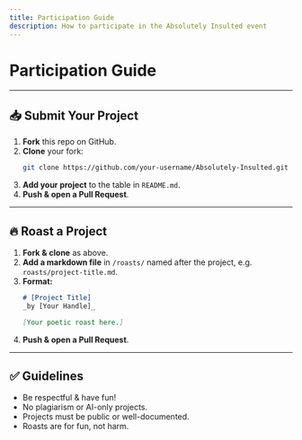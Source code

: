 ```yaml
---
title: Participation Guide
description: How to participate in the Absolutely Insulted event
---
```


# Participation Guide


---

## <span id="submit">📥 Submit Your Project</span>

1. **Fork** this repo on GitHub.
2. **Clone** your fork:
   ```bash
   git clone https://github.com/your-username/Absolutely-Insulted.git
   ```
3. **Add your project** to the table in `README.md`.
4. **Push & open a Pull Request**.



---

## <span id="roast">🔥 Roast a Project</span>

1. **Fork & clone** as above.
2. **Add a markdown file** in `/roasts/` named after the project, e.g. `roasts/project-title.md`.
3. **Format:**
   ```markdown
   # [Project Title]
   _by [Your Handle]_

   [Your poetic roast here.]
   ```
4. **Push & open a Pull Request**.

---

## <span id="guidelines">✅ Guidelines</span>

- Be respectful & have fun!
- No plagiarism or AI-only projects.
- Projects must be public or well-documented.
- Roasts are for fun, not harm.

<Cards>
  <Card title="Back to Docs" href="/docs" />
  <Card title="See Roasts" href="/roasts" />
</Cards>
